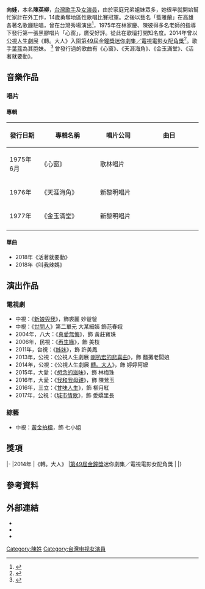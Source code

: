 {{藝人
| 姓名     = 向娃
| 類型     = 女藝人
| 本名     = 陳英柳
| 暱稱 = 娃姐
| 國籍     = {{ROC}}
| 出生日期 = {{Birth_date_and_age|1955|09|06}}
| 出生地點 = {{TWN}}[[臺中縣|臺中縣]]后里鄉（今[[臺中市|臺中市]][[后里區|后里區]]）
| 職業     = [[歌手|歌手]]、[[演員|演員]]
| 語言     = [[國語|國語]]、[[台語|台語]]
| 配偶     = 2012離婚
| 兒女     = 1女
| 音樂類型  = 
| 演奏樂器  = [[歌唱|歌唱]]
| 出身地   = {{TWN}}
| 出道日期 = 
| 出道作 = 
| 代表作 = 
| 活躍年代 = 
| IMDb    = 5842034
| 匿稱 = 
}}

'''向娃'''{{BD|1955年|9月6日||}}，本名'''陳英柳'''，[[台灣|台灣]][[歌手|歌手]]及[[女演員|女演員]]，由於家庭兄弟姐妹眾多，她很早就開始幫忙家計在外工作，14歲勇奪地區性歌唱比賽冠軍。之後以藝名「藍雅蘭」在高雄各著名歌廳駐唱，曾在台灣秀場演出<ref>{{Cite web |url=http://www.chinatimes.com/newspapers/20150908000749-260112 |title=向娃慶58歲 寇世勳祝賀搶鋒頭|work=中國時報|date=2015-09-08|accessdate=2016-05-04 |archive-date=2019-05-17 |archive-url=https://web.archive.org/web/20190517143316/https://www.chinatimes.com/newspapers/20150908000749-260112 |dead-url=no }}</ref>，1975年在林家慶、陳彼得多名老師的指導下發行第一張黑膠唱片「心窗」，廣受好評。從此在歌壇打開知名度。2014年曾以[[公視人生劇展|公視人生劇展]]《轉。大人》入圍[[第49屆金鐘獎|第49屆金鐘獎]][[金鐘獎迷你劇集／電視電影女配角獎得獎列表|迷你劇集／電視電影女配角獎]]<ref>{{Cite web |url=http://ent.ltn.com.tw/news/paper/821566 |title=向娃喜沾金鐘 感謝伯樂鄭秀英 |work=自由時報|date=2014-10-15|accessdate=2016-05-04 |archive-date=2019-05-16 |archive-url=https://web.archive.org/web/20190516064407/https://ent.ltn.com.tw/news/paper/821566 |dead-url=no }}</ref>。歌手[[葉蔻|葉蔻]]為其胞妹。
<ref>{{Cite web|title=低音歌后變身中醫師 好久不見葉蔻現在長這樣|url=https://ent.ltn.com.tw/news/breakingnews/2966586|publisher=自由時報|language=zh-tw|accessdate=2019-11-04|date=2019-11-04|archive-date=2020-06-30|archive-url=https://web.archive.org/web/20200630225540/https://ent.ltn.com.tw/news/breakingnews/2966586|dead-url=no}}</ref>
曾發行過的歌曲有《心窗》、《天涯海角》、《金玉滿堂》、《活著就要動》。

==音樂作品==
===唱片===

====專輯====
{| class="wikitable"
|-
!align="center" width="100px"|發行日期
!align="center" width="280px"|專輯名稱
!align="center" width="200px"|唱片公司
!align="center" width="300px"|曲目
|-
|align="left"|  1975年6月
|align="left"| 《心窗》
|align="left"| 歌林唱片
|align="left"| {{Hidden|曲目|
#心窗
#朋友再見
#只要你記得我
#攜手同行
#南風輕輕吹
#再生花
#一枝草一點露
#總是我不對
#我喜歡你
#大眼睛
}}
|-
|align="left"| 1976年
|align="left"|《天涯海角》
|align="left"| 新黎明唱片
|align="left"| {{Hidden|曲目|
#天涯海角
#只要有你在身邊
#美好的回憶
#開花結果
#綠窗
#好伴侶
#在天涯在海角
#我願意
#等你來問我
#春來了
}}
|-
|align="left"| 1977年
|align="left"| 《金玉滿堂》
|align="left"| 新黎明唱片
|align="left"| {{Hidden|曲目|
#金玉滿堂
#望春風
#孤戀花
#白牡丹
#心酸酸
#難忘的夜港邊
#日日春
#悲慘的愛
#純真的愛
#望你早歸
}}
|-
|}

====單曲====
*2018年《活著就要動》
*2018年《叫我辣媽》

==演出作品==

===電視劇===
*中視：《[[新娘與我|新娘與我]]》，飾裘麗 妙爸爸
*中視：《[[世間人|世間人]]》第二單元 大某細姨 飾范春娥
*2004年，八大：《[[真愛無悔|真愛無悔]]》，飾 黃莊寶珠
*2006年，民視：《[[再生緣_(2006年台灣電視劇)|再生緣]]》，飾 美枝
*2011年，台視：《[[姊妹_(電視劇)|姊妹]]》，飾 許美鳳
*2013年，公視：《公視人生劇展 [[喇叭宏的悲喜曲|喇叭宏的悲喜曲]]》，飾 麵攤老闆娘
*2014年，公視：《公視人生劇展 [[轉。大人|轉。大人]]》，飾 婷婷阿嬤
*2015年，大愛：《[[想念的滋味_(大愛劇場)|想念的滋味]]》，飾 林梅珠
*2016年，大愛：《[[我和我母親|我和我母親]]》，飾 陳鶯玉
*2016年，三立：《[[甘味人生|甘味人生]]》，飾 柳月紅
*2017年，公視：《[[城市情歌|城市情歌]]》，飾 愛嬌里長

===綜藝===
*中視：[[黃金拍檔|黃金拍檔]]，飾 七小姐

==獎項==
{{awards table}}   
|- 
|2014年
|《轉。大人》
|[[第49屆金鐘獎|第49屆金鐘獎]]迷你劇集／電視電影女配角獎
|{{nom}}
|}

==參考資料==
{{reflist}}

==外部連結==
*{{facebook|向娃-138085682949389|向娃}}
*{{imdb name|5842034}}
*{{hkmdb name|67075}}

[[Category:陳姓|Category:陳姓]]
[[Category:台灣电视女演員|Category:台灣电视女演員]]